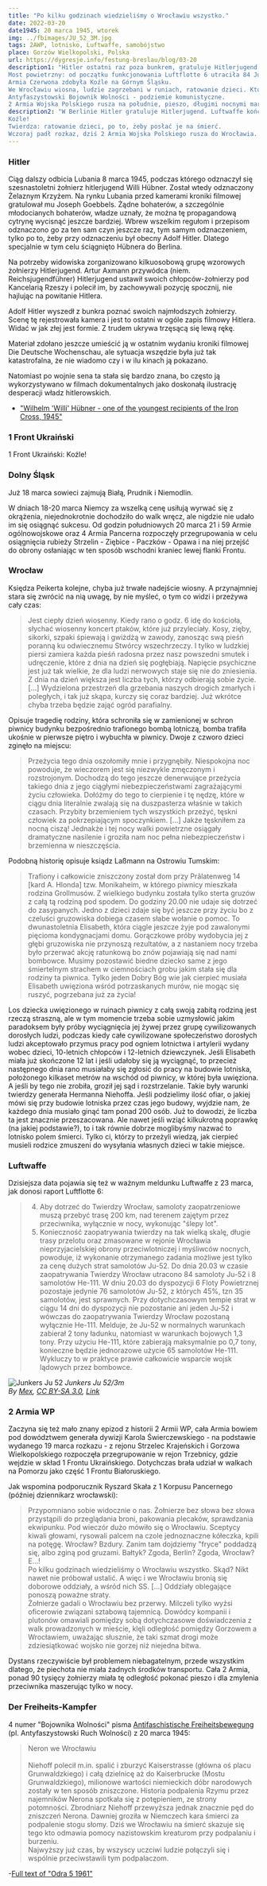```yaml
---
title: "Po kilku godzinach wiedzieliśmy o Wrocławiu wszystko."
date: 2022-03-20
date1945: 20 marca 1945, wtorek
img: ../fbimages/JU_52_3M.jpg
tags: 2AWP, lotnisko, Luftwaffe, samobójstwo
place: Gorzów Wielkopolski, Polska
url: https://dygresje.info/festung-breslau/blog/03-20
description1: "Hitler ostatni raz poza bunkrem, gratuluje Hitlerjugend, ostatni raz w kronice filmowej.
Most powietrzny: od początku funkcjonowania Luftflotte 6 utraciła 84 Ju-52 i 8 He-111, co stanowi ponad połowę jej stanu posiadania.
Armia Czerwona zdobyła Koźle na Górnym Śląsku.
We Wrocławiu wiosna, ludzie zagrzebani w runiach, ratowanie dzieci. Które natychmiast po uratowaniu wysyła się do niebezpiecznej pracy pod groźbą egzekucji.
Antyfaszystowski Bojownik Wolności - podziemie komunistyczne.
2 Armia Wojska Polskiego rusza na południe, pieszo, długimi nocnymi marszami, na Wrocław. Wszyscy mówią o Wrocławiu."
description2: "W Berlinie Hitler gratuluje Hitlerjugend. Luftwaffe kończą się samoloty, ogromne straty.
Koźle!
Twierdza: ratowanie dzieci, po to, żeby posłać je na śmierć.
Wczoraj padł rozkaz, dziś 2 Armia Wojska Polskiego rusza do Wrocławia. Długie nocne marsze przez pół Polski."
---
```


### Hitler

Ciąg dalszy odbicia Lubania 8 marca 1945, podczas którego odznaczył się szesnastoletni żołnierz hitlerjugend Willi Hübner. Został wtedy odznaczony Żelaznym Krzyżem. Na rynku Lubania przed kamerami kroniki filmowej gratulował mu Joseph Goebbels. Żądne bohaterów, a szczególnie młodocianych bohaterów, władze uznały, że można tę propagandową cytrynę wycisnąć jeszcze bardziej. Wbrew wszelkim regułom i przepisom odznaczono go za ten sam czyn jeszcze raz, tym samym odznaczeniem, tylko po to, żeby przy odznaczeniu był obecny Adolf Hitler. Dlatego specjalnie w tym celu ściągnięto Hübnera do Berlina.

Na potrzeby widowiska zorganizowano kilkuosobową grupę wzorowych żołnierzy Hitlerjugend. Artur Axmann przywódca (niem. Reichsjugendführer) Hitlerjugend ustawił swoich chłopców-żołnierzy pod Kancelarią Rzeszy i polecił im, by zachowywali pozycję spocznij, nie hajlując na powitanie Hitlera.

Adolf Hitler wyszedł z bunkra poznać swoich najmłodszych żołnierzy. Scenę tę rejestrowała kamera i jest to ostatni w ogóle zapis filmowy Hitlera. Widać w jak złej jest formie. Z trudem ukrywa trzęsącą się lewą rękę.

Materiał zdołano jeszcze umieścić ją w ostatnim wydaniu kroniki filmowej Die Deutsche Wochenschau, ale sytuacja wszędzie była już tak katastrofalna, że nie wiadomo czy i w ilu kinach ją pokazano.

Natomiast po wojnie sena ta stała się bardzo znana, bo często ją wykorzystywano w filmach dokumentalnych jako doskonałą ilustrację desperacji władz hitlerowskich.

- ["Wilhelm 'Willi' Hübner - one of the youngest recipients of the Iron Cross, 1945"](https://rarehistoricalphotos.com/wilhelm-willi-hubner-1945/)

### 1 Front Ukraiński

1 Front Ukraiński: Koźle!

### Dolny Śląsk

Już 18 marca sowieci zajmują Białą, Prudnik i Niemodlin.

W dniach 18-20 marca Niemcy za wszelką cenę usiłują wyrwać się z okrążenia, niejednokrotnie dochodziło do walk wręcz, ale nigdzie nie udało im się osiągnąć sukcesu. Od godzin południowych 20 marca 21 i 59 Armie ogólnowojskowe oraz 4 Armia Pancerna rozpoczęły przegrupowania w celu osiągnięcia rubieży Strzelin - Ziębice - Paczków - Opawa i na niej przejść do obrony osłaniając w ten sposób wschodni kraniec lewej flanki Frontu.

### Wrocław

Księdza Peikerta kolejne, chyba już trwałe nadejście wiosny. A przynajmniej stara się zwrócić na nią uwagę, by nie myśleć, o tym co widzi i przeżywa cały czas:
>Jest ciepły dzień wiosenny. Kiedy rano o godz. 6 idę do kościoła, słychać wiosenny koncert ptaków, które już przyleciały. Kosy, zięby, sikorki, szpaki śpiewają i gwiżdżą w zawody, zanosząc swą pieśń poranną ku odwiecznemu Stwórcy wszechrzeczy. I tylko w ludzkiej piersi zamiera każda pieśń radosna przez nasz powszedni smutek i udręczenie, które z dnia na dzień się pogłębiają. Napięcie psychiczne jest już tak wielkie, że dla ludzi nerwowych staje się nie do zniesienia. Z dnia na dzień większa jest liczba tych, którzy odbierają sobie życie. [...] Wydzielona przestrzeń dla grzebania naszych drogich zmarłych i poległych, i tak już skąpa, kurczy się coraz bardziej. Już wkrótce chyba trzeba będzie zająć ogród parafialny.

Opisuje tragedię rodziny, która schroniła się w zamienionej w schron piwnicy budynku bezpośrednio trafionego bombą lotniczą, bomba trafiła ukośnie w pierwsze piętro i wybuchła w piwnicy. Dwoje z czworo dzieci zginęło na miejscu:
>Przeżycia tego dnia oszołomiły mnie i przygnębiły. Niespokojna noc powoduje, że wieczorem jest się niezwykle zmęczonym i rozstrojonym. Dochodzą do tego jeszcze denerwujące przeżycia takiego dnia z jego ciągłymi niebezpieczeństwami zagrażającymi życiu człowieka. Dołóżmy do tego to cierpienie i tę nędzę, które w ciągu dnia literalnie zwalają się na duszpasterza właśnie w takich czasach. Przybity brzemieniem tych wszystkich przeżyć, tęskni człowiek za pokrzepiającym spoczynkiem. [...] Jakże tęskniłem za nocną ciszą! Jednakże i tej nocy walki powietrzne osiągały dramatyczne nasilenie i groziła nam noc pełna niebezpieczeństw i brzemienna w nieszczęścia.

Podobną historię opisuje ksiądz Laßmann na Ostrowiu Tumskim:
>Trafiony i całkowicie zniszczony został dom przy Prãlatenweg 14 [kard A. Hlonda] tzw. Monikaheim, w którego piwnicy mieszkała rodzina Grollmusów. Z wielkiego budynku została tylko sterta gruzów z całą tą rodziną pod spodem. Do godziny 20.00 nie udaje się dotrzeć do zasypanych. Jedno z dzieci zdaje się być jeszcze przy życiu bo z czeluści gruzowiska dobiega czasem słabe wołanie o pomoc. To dwunastoletnia Elisabeth, która ciągle jeszcze żyje pod zawalonymi pięcioma kondygnacjami domu. Gorączkowe próby wydobycia jej z głębi gruzowiska nie przynoszą rezultatów, a z nastaniem nocy trzeba było przerwać akcję ratunkową bo znów pojawiają się nad nami bombowce. Musimy pozostawić biedne dziecko same z jego śmiertelnym strachem w ciemnościach grobu jakim stała się dla rodziny ta piwnica. Tylko jeden Dobry Bóg wie jak cierpieć musiała Elisabeth uwięziona wśród potrzaskanych murów, nie mogąc się ruszyć, pogrzebana już za życia!

Los dziecka uwięzionego w ruinach piwnicy z całą swoją zabitą rodziną jest rzeczą straszną, ale w tym momencie trzeba sobie uzmysłowić jakim paradoksem były próby wyciągnięcia jej żywej przez grupę cywilizowanych dorosłych ludzi, podczas kiedy całe cywilizowane społeczeństwo dorosłych ludzi akceptowało przymus pracy pod ogniem lotnictwa i artylerii wydany wobec dzieci, 10-letnich chłopców i 12-letnich dziewczynek. Jeśli Elisabeth miała już skończone 12 lat i jeśli udałoby się ją wyciągnąć, to przecież następnego dnia rano musiałaby się zgłosić do pracy na budowie lotniska, położonego kilkaset metrów na wschód od piwnicy, w której była uwięziona. A jeśli by tego nie zrobiła, groził jej sąd i rozstrzelanie. Takie były warunki twierdzy generała Hermanna Niehoffa. Jeśli podzielimy ilość ofiar, o jakiej mówi się przy budowie lotniska przez czas jego budowy, wyjdzie nam, że każdego dnia musiało ginąć tam ponad 200 osób. Już to dowodzi, że liczba ta jest znacznie przeszacowana. Ale nawet jeśli wziąć kilkukrotną poprawkę (na jakiej podstawie?), to i tak równie dobrze moglibyśmy nazwać to lotnisko polem śmierci. Tylko ci, którzy to przeżyli wiedzą, jak cierpieć musieli rodzice zmuszeni do wysyłania własnych dzieci w takie miejsce.

### Luftwaffe

Dzisiejsza data pojawia się też w ważnym meldunku Luftwaffe z 23 marca, jak donosi raport Luftflotte 6:

>4. Aby dotrzeć do Twierdzy Wrocław, samoloty zaopatrzeniowe muszą przebyć trasę 200 km, nad terenem zajętym przez przeciwnika, wyłącznie w nocy, wykonując "ślepy lot".<br />
>5. Konieczność zaopatrywania twierdzy na tak wielką skalę, długie trasy przelotu oraz zmasowane w rejonie Wrocławia nieprzyjacielskiej obrony przeciwlotniczej i myśliwców nocnych, powoduje, iż wykonanie otrzymanego zadania możliwe jest tylko za cenę dużych strat samolotów Ju-52. Do dnia 20.03 w czasie zaopatrywania Twierdzy Wrocław utracono 84 samoloty Ju-52 i 8 samolotów He-111. W dniu 20.03 do dyspozycji 6 Floty Powietrznej pozostaje jedynie 76 samolotów Ju-52, z których 45%, tzn 35 samolotów, jest sprawnych. Przy dotychczasowym tempie strat w ciągu 14 dni do dyspozycji nie pozostanie ani jeden Ju-52 i wówczas do zaopatrywania Twierdzy Wrocław pozostaną wyłącznie He-111. Melduje, że Ju-52 w normalnych warunkach zabierał 2 tony ładunku, natomiast w warunkach bojowych 1,3 tony. Przy użyciu He-111, które zabierają maksymalnie po 0,7 tony, konieczne będzie jednorazowe użycie 65 samolotów He-111. Wykluczy to w praktyce prawie całkowicie wsparcie wojsk lądowych przez bombowce.

![Junkers Ju 52](../fbimages/JU_52_3M.jpg)
*Junkers Ju 52/3m<br />
By [Mex](https://de.wikipedia.org/wiki/User:Mex), [CC BY-SA 3.0](http://creativecommons.org/licenses/by-sa/3.0/), [Link](https://commons.wikimedia.org/w/index.php?curid=169682)*

### 2 Armia WP

Zaczyna się też mało znany epizod z historii 2 Armii WP, cała Armia bowiem pod dowództwem generała dywizji Karola Świerczewskiego - na podstawie wydanego 19 marca rozkazu - z rejonu Strzelec Krajeńskich i Gorzowa Wielkopolskiego rozpoczęła przegrupowanie w rejon Trzebnicy, gdzie wejdzie w skład 1 Frontu Ukraińskiego. Dotychczas brała udział w walkach na Pomorzu jako część 1 Frontu Białoruskiego.

Jak wspomina podporucznik Ryszard Skała z 1 Korpusu Pancernego (później dziennikarz wrocławski):
>Przypomniano sobie widocznie o nas. Żołnierze bez słowa bez słowa przystąpili do przeglądania broni, pakowania plecaków, sprawdzania ekwipunku. Pod wieczór dużo mówiło się o Wrocławiu. Sceptycy kiwali głowami, rysowali palcem na czole jednoznaczne kółeczka, kpili na potęgę. Wrocław? Bzdury. Zanim tam dojdziemy "fryce" poddadzą się, albo zginą pod gruzami. Bałtyk? Zgoda, Berlin? Zgoda, Wrocław? E...!<br />
>Po kilku godzinach wiedzieliśmy o Wrocławiu wszystko. Skąd? Nikt nawet nie próbował ustalić. A więc i we Wrocławiu bronią się doborowe oddziały, a wśród nich SS. [...] Oddziały oblegające ponoszą poważne straty.<br />
>Żołnierze gadali o Wrocławiu bez przerwy. Milczeli tylko wyżsi oficerowie związani sztabową tajemnicą. Dowódcy kompanii i plutonów omawiali pomiędzy sobą dotychczasowe doświadczenia z walk prowadzonych w mieście, klęli odległość pomiędzy Gorzowem a Wrocławiem, uważając słusznie, że taki szmat drogi może zdziesiątkować wojsko nie gorzej niż niejedna bitwa.

Dystans rzeczywiście był problemem niebagatelnym, przede wszystkim dlatego, że piechota nie miała żadnych środków transportu. Cała 2 Armia, ponad 90 tysięcy żołnierzy miała tę odległość pokonać pieszo i dla zmylenia przeciwnika maszerując tylko w nocy.

### Der Freiheits-Kampfer

4 numer "Bojownika Wolności" pisma [Antifaschistische Freiheitsbewegung](/festung-breslau/blog/02-04/) (pl. Antyfaszystowski Ruch Wolności) z 20 marca 1945: 
>Neron we Wrocławiu<br />
><br />
>Niehoff polecił m.in. spalić i zburzyć Kaiserstrasse (główna oś placu Grunwaldzkiego) i całą dzielnicę aż do Kaiserbrucke (Mostu Grunwaldzkiego), milionowe wartości niemieckich dóbr narodowych zostały w ten sposób zniszczone. Historia podpalenia Rzymu przez najemników Nerona spotkała się z potępieniem, ze strony potomności. Zbrodniarz Niehoff przewyższa jednak znacznie pęd do zniszczeń Nerona. Dawniej groziła w Niemczech kara śmierci za podpalenie stogu słomy. Dziś we Wrocławiu na śmierć skazuje się tego kto odmawia pomocy nazistowskim kreaturom przy podpalaniu i burzeniu.<br />
>Najwyższy już czas, by wszyscy uczciwi ludzie połączyli się i wspólnie przeciwstawili tym podpalaczom. 

-[Full text of "Odra 5 1961"](https://archive.org/stream/Odra351961/Odra%203%205%201961_djvu.txt)